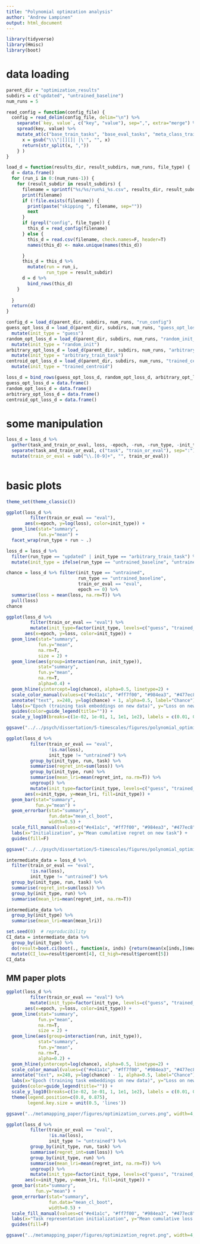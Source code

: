 ```yaml
---
title: "Polynomial optimzation analysis"
author: "Andrew Lampinen"
output: html_document
---
```


```r
library(tidyverse)
library(Hmisc)
library(boot)
```

# data loading

```r
parent_dir = "optimization_results"
subdirs = c("updated", "untrained_baseline")
num_runs = 5
```

```r
read_config = function(config_file) { 
  config = read_delim(config_file, delim="\n") %>%
    separate(`key, value`, c("key", "value"), sep=",", extra="merge") %>%
    spread(key, value) %>%
    mutate_at(c("base_train_tasks", "base_eval_tasks", "meta_class_train_tasks", "meta_class_eval_tasks", "meta_map_train_tasks", "meta_map_eval_tasks"), function(x) {
      x = gsub("\\\"|[][]| |\'", "", x)
      return(str_split(x, ","))
    } )
}
```

```r
load_d = function(results_dir, result_subdirs, num_runs, file_type) {
  d = data.frame()
  for (run_i in 0:(num_runs-1)) {
    for (result_subdir in result_subdirs) {
      filename = sprintf("%s/%s/run%i_%s.csv", results_dir, result_subdir, run_i, file_type)
      print(filename)
      if (!file.exists(filename)) {
        print(paste("skipping ", filename, sep=""))
        next
      }
      if (grepl("config", file_type)) {
        this_d = read_config(filename)
      } else {
        this_d = read.csv(filename, check.names=F, header=T) 
        names(this_d) <- make.unique(names(this_d))

      }
      this_d = this_d %>%
        mutate(run = run_i,
               run_type = result_subdir)
      d = d %>%
        bind_rows(this_d)
    }
    
  }
  return(d)
}
```

```r
config_d = load_d(parent_dir, subdirs, num_runs, "run_config")
guess_opt_loss_d = load_d(parent_dir, subdirs, num_runs, "guess_opt_losses") %>% 
  mutate(init_type = "guess")
random_opt_loss_d = load_d(parent_dir, subdirs, num_runs, "random_init_opt_losses") %>% 
  mutate(init_type = "random_init")
arbitrary_opt_loss_d = load_d(parent_dir, subdirs, num_runs, "arbitrary_trained_opt_losses") %>% 
  mutate(init_type = "arbitrary_train_task")
centroid_opt_loss_d = load_d(parent_dir, subdirs, num_runs, "trained_centroid_opt_losses") %>% 
  mutate(init_type = "trained_centroid")

loss_d = bind_rows(guess_opt_loss_d, random_opt_loss_d, arbitrary_opt_loss_d, centroid_opt_loss_d)
guess_opt_loss_d = data.frame()
random_opt_loss_d = data.frame()
arbitrary_opt_loss_d = data.frame()
centroid_opt_loss_d = data.frame()
```

# some manipulation

```r
loss_d = loss_d %>%
  gather(task_and_train_or_eval, loss, -epoch, -run, -run_type, -init_type) %>%
  separate(task_and_train_or_eval, c("task", "train_or_eval"), sep=":") %>%
  mutate(train_or_eval = sub("\\.[0-9]+", "", train_or_eval))
  
```


# basic plots
```r
theme_set(theme_classic())
```

```r
ggplot(loss_d %>%
         filter(train_or_eval == "eval"),
       aes(x=epoch, y=log(loss), color=init_type)) +
  geom_line(stat="summary",
            fun.y="mean") +
  facet_wrap(run_type + run ~ .)
```
```r
loss_d = loss_d %>%
  filter(run_type == "updated" | init_type == "arbitrary_train_task") %>%
  mutate(init_type = ifelse(run_type == "untrained_baseline", "untrained", init_type))
```

```r
chance = loss_d %>% filter(init_type == "untrained", 
                           run_type == "untrained_baseline",
                           train_or_eval == "eval",
                           epoch == 0) %>%
  summarise(loss = mean(loss, na.rm=T)) %>%
  pull(loss)
chance
```


```r
ggplot(loss_d %>%
         filter(train_or_eval == "eval") %>%
         mutate(init_type=factor(init_type, levels=c("guess", "trained_centroid", "arbitrary_train_task", "random_init", "untrained"), labels=c("Meta-mapping output", "Centroid of tasks", "Arbitrary train task", "Random vector", "Untrained model"))),
       aes(x=epoch, y=loss, color=init_type)) +
  geom_line(stat="summary",
            fun.y="mean",
            na.rm=T,
            size = 2) +
  geom_line(aes(group=interaction(run, init_type)),
            stat="summary",
            fun.y="mean",
            na.rm=T,
            alpha=0.4) +
  geom_hline(yintercept=log(chance), alpha=0.5, linetype=2) +
  scale_color_manual(values=c("#e41a1c", "#ff7f00", "#984ea3", "#477ec8", "#4daf4a")) +
  annotate("text", x=240, y=log(chance) + 1, alpha=0.5, label="Chance") +
  labs(x="Epoch (training task embeddings on new data)", y="Loss on new tasks") +
  guides(color=guide_legend(title="")) +
  scale_y_log10(breaks=c(1e-02, 1e-01, 1, 1e1, 1e2), labels = c(0.01, 0.1, 1, 10, 100))

ggsave("../../psych/dissertation/5-timescales/figures/polynomial_optimization_curves.png", width=6, height=4)
```

```r
ggplot(loss_d %>%
         filter(train_or_eval == "eval",
                !is.na(loss),
                init_type != "untrained") %>%
         group_by(init_type, run, task) %>%
         summarise(regret_int=sum(loss)) %>%
         group_by(init_type, run) %>%
         summarise(mean_lri=mean(regret_int, na.rm=T)) %>%
         ungroup() %>%
         mutate(init_type=factor(init_type, levels=c("guess", "trained_centroid", "arbitrary_train_task", "random_init", "untrained"), labels=c("Meta-mapping\noutput", "Centroid\nof tasks", "Arbitrary\ntrain task", "Random\nvector", "Untrained model"))),
       aes(x=init_type, y=mean_lri, fill=init_type)) +
  geom_bar(stat="summary",
           fun.y="mean") +
  geom_errorbar(stat="summary",
                fun.data="mean_cl_boot",
                width=0.5) +
  scale_fill_manual(values=c("#e41a1c", "#ff7f00", "#984ea3", "#477ec8", "#4daf4a")) +
  labs(x="Initialization", y="Mean cumulative regret on new task") +
  guides(fill=F)

ggsave("../../psych/dissertation/5-timescales/figures/polynomial_optimization_cumulative_regret.png", width=6, height=4)
```
```r
intermediate_data = loss_d %>%
  filter(train_or_eval == "eval",
         !is.na(loss),
         init_type != "untrained") %>%
  group_by(init_type, run, task) %>%
  summarise(regret_int=sum(loss)) %>%
  group_by(init_type, run) %>%
  summarise(mean_lri=mean(regret_int, na.rm=T)) 

intermediate_data %>%
  group_by(init_type) %>%
  summarise(mean_lri=mean(mean_lri))
```

```r
set.seed(0)  # reproducibility
CI_data = intermediate_data %>%
  group_by(init_type) %>%
  do(result=boot.ci(boot(., function(x, inds) {return(mean(x[inds,]$mean_lri))}, R=5000))) %>%
  mutate(CI_low=result$percent[4], CI_high=result$percent[5])
CI_data
```

## MM paper plots


```r
ggplot(loss_d %>%
         filter(train_or_eval == "eval") %>%
         mutate(init_type=factor(init_type, levels=c("guess", "trained_centroid", "arbitrary_train_task", "random_init", "untrained"), labels=c("Meta-mapping output", "Centroid of tasks", "Arbitrary train task", "Random vector", "Untrained model"))),
       aes(x=epoch, y=loss, color=init_type)) +
  geom_line(stat="summary",
            fun.y="mean",
            na.rm=T,
            size = 2) +
  geom_line(aes(group=interaction(run, init_type)),
            stat="summary",
            fun.y="mean",
            na.rm=T,
            alpha=0.2) +
  geom_hline(yintercept=log(chance), alpha=0.5, linetype=2) +
  scale_color_manual(values=c("#e41a1c", "#ff7f00", "#984ea3", "#477ec8", "#4daf4a")) +
  annotate("text", x=240, y=log(chance) - 1, alpha=0.5, label="Chance") +
  labs(x="Epoch (training task embeddings on new data)", y="Loss on new tasks") +
  guides(color=guide_legend(title="")) +
  scale_y_log10(breaks=c(1e-02, 1e-01, 1, 1e1, 1e2), labels = c(0.01, 0.1, 1, 10, 100)) +
  theme(legend.position=c(0.8, 0.875),
        legend.key.size = unit(0.5, 'lines'))

ggsave("../metamapping_paper/figures/optimization_curves.png", width=4, height=3)
```

```r
ggplot(loss_d %>%
         filter(train_or_eval == "eval",
                !is.na(loss),
                init_type != "untrained") %>%
         group_by(init_type, run, task) %>%
         summarise(regret_int=sum(loss)) %>%
         group_by(init_type, run) %>%
         summarise(mean_lri=mean(regret_int, na.rm=T)) %>%
         ungroup() %>%
         mutate(init_type=factor(init_type, levels=c("guess", "trained_centroid", "arbitrary_train_task", "random_init", "untrained"), labels=c("Meta-mapping\noutput", "Centroid\nof tasks", "Arbitrary\ntrain task", "Random\nvector", "Untrained model"))),
       aes(x=init_type, y=mean_lri, fill=init_type)) +
  geom_bar(stat="summary",
           fun.y="mean") +
  geom_errorbar(stat="summary",
                fun.data="mean_cl_boot",
                width=0.5) +
  scale_fill_manual(values=c("#e41a1c", "#ff7f00", "#984ea3", "#477ec8", "#4daf4a")) +
  labs(x="Task representation initialization", y="Mean cumulative loss on new task") +
  guides(fill=F)

ggsave("../metamapping_paper/figures/optimization_regret.png", width=4, height=3)
```

